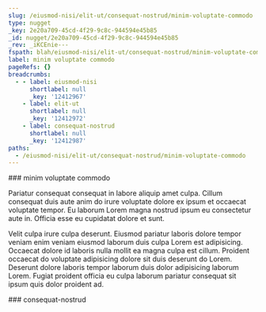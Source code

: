 ```yaml
---
slug: /eiusmod-nisi/elit-ut/consequat-nostrud/minim-voluptate-commodo
type: nugget
_key: 2e20a709-45cd-4f29-9c8c-944594e45b85
_id: nugget/2e20a709-45cd-4f29-9c8c-944594e45b85
_rev: _iKCEnie---
fspath: blah/eiusmod-nisi/elit-ut/consequat-nostrud/minim-voluptate-commodo.md
label: minim voluptate commodo
pageRefs: {}
breadcrumbs:
  - - label: eiusmod-nisi
      shortlabel: null
      _key: '12412967'
    - label: elit-ut
      shortlabel: null
      _key: '12412972'
    - label: consequat-nostrud
      shortlabel: null
      _key: '12412987'
paths:
  - /eiusmod-nisi/elit-ut/consequat-nostrud/minim-voluptate-commodo
---
```


<NuggetArea>
<Nugget slug="/eiusmod-nisi/elit-ut/consequat-nostrud/minim-voluptate-commodo" type="nugget" _key="2e20a709-45cd-4f29-9c8c-944594e45b85" _id="nugget/2e20a709-45cd-4f29-9c8c-944594e45b85" _rev="_iKCEnie---" fspath="blah/eiusmod-nisi/elit-ut/consequat-nostrud/minim-voluptate-commodo.md" label="minim voluptate commodo" paths="/eiusmod-nisi/elit-ut/consequat-nostrud/minim-voluptate-commodo">
<NuggetBody>
### minim voluptate commodo

Pariatur consequat consequat in labore aliquip amet culpa. Cillum consequat duis aute anim do irure voluptate dolore ex ipsum et occaecat voluptate tempor. Eu laborum Lorem magna nostrud ipsum eu consectetur aute in. Officia esse eu cupidatat dolore et sunt.

Velit culpa irure culpa deserunt. Eiusmod pariatur laboris dolore tempor veniam enim veniam eiusmod laborum duis culpa Lorem est adipisicing. Occaecat dolore id laboris nulla mollit ea magna culpa est cillum. Proident occaecat do voluptate adipisicing dolore sit duis deserunt do Lorem. Deserunt dolore laboris tempor laborum duis dolor adipisicing laborum Lorem. Fugiat proident officia eu culpa laborum pariatur consequat sit ipsum quis dolor proident ad.

</NuggetBody>
<Breadcrumbs>
<Crumbs>
<Crumb _key="12412967" label="eiusmod-nisi" /><Crumb _key="12412972" label="elit-ut" /><Crumb _key="12412987" label="consequat-nostrud" />
</Crumbs>
</Breadcrumbs>
</Nugget>

<NuggetsInbound>
</NuggetsInbound>
<NuggetsOutbound>
</NuggetsOutbound>
</NuggetArea>
<PassagesInbound>
<Passage direction="inbound" type="passage" _key="12412987" _id="passage/12412987" _rev="_iKCEnia--_" label="consequat-nostrud" passage="consequat-nostrud" fspath="blah/eiusmod-nisi/elit-ut/consequat-nostrud" paths="/eiusmod-nisi/elit-ut/consequat-nostrud" slug="/eiusmod-nisi/elit-ut/consequat-nostrud">
<NuggetBody>
### consequat-nostrud

</NuggetBody>
<Breadcrumbs>
<Crumbs>
<Crumb _key="12412967" label="eiusmod-nisi" /><Crumb _key="12412972" label="elit-ut" />
</Crumbs>
</Breadcrumbs>
</Passage>

</PassagesInbound>
<PassagesOutbound>
</PassagesOutbound>